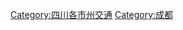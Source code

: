 {{Catnav|頁面分類|各種主題的頁面分類|依中国各省来作的分类|中國各省交通|四川交通}}

{{catmore}}
[[Category:四川各市州交通|Category:四川各市州交通]]
[[Category:成都|Category:成都]]